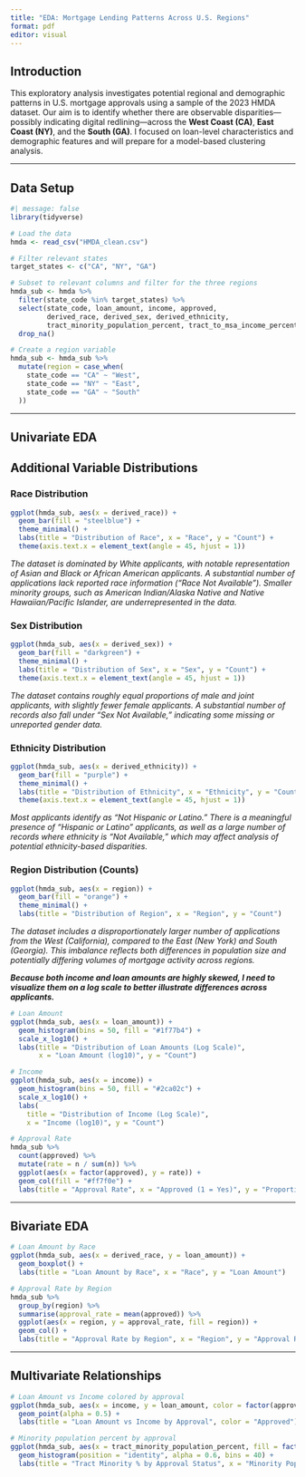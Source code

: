 ```yaml
---
title: "EDA: Mortgage Lending Patterns Across U.S. Regions"
format: pdf
editor: visual
---
```


## Introduction

This exploratory analysis investigates potential regional and demographic patterns in U.S. mortgage approvals using a sample of the 2023 HMDA dataset. Our aim is to identify whether there are observable disparities—possibly indicating digital redlining—across the **West Coast (CA)**, **East Coast (NY)**, and the **South (GA)**. I focused on loan-level characteristics and demographic features and will prepare for a model-based clustering analysis.

------------------------------------------------------------------------

## Data Setup

```r
#| message: false
library(tidyverse)

# Load the data
hmda <- read_csv("HMDA_clean.csv")

# Filter relevant states
target_states <- c("CA", "NY", "GA")

# Subset to relevant columns and filter for the three regions
hmda_sub <- hmda %>%
  filter(state_code %in% target_states) %>%
  select(state_code, loan_amount, income, approved,
         derived_race, derived_sex, derived_ethnicity,
         tract_minority_population_percent, tract_to_msa_income_percentage) %>%
  drop_na()

# Create a region variable
hmda_sub <- hmda_sub %>%
  mutate(region = case_when(
    state_code == "CA" ~ "West",
    state_code == "NY" ~ "East",
    state_code == "GA" ~ "South"
  ))
```

------------------------------------------------------------------------

## Univariate EDA

## Additional Variable Distributions

### Race Distribution

```r
ggplot(hmda_sub, aes(x = derived_race)) +
  geom_bar(fill = "steelblue") +
  theme_minimal() +
  labs(title = "Distribution of Race", x = "Race", y = "Count") +
  theme(axis.text.x = element_text(angle = 45, hjust = 1))
```

*The dataset is dominated by White applicants, with notable representation of Asian and Black or African American applicants. A substantial number of applications lack reported race information ("Race Not Available"). Smaller minority groups, such as American Indian/Alaska Native and Native Hawaiian/Pacific Islander, are underrepresented in the data.*

### Sex Distribution

```r
ggplot(hmda_sub, aes(x = derived_sex)) +
  geom_bar(fill = "darkgreen") +
  theme_minimal() +
  labs(title = "Distribution of Sex", x = "Sex", y = "Count") +
  theme(axis.text.x = element_text(angle = 45, hjust = 1))
```

*The dataset contains roughly equal proportions of male and joint applicants, with slightly fewer female applicants. A substantial number of records also fall under "Sex Not Available," indicating some missing or unreported gender data.*

### Ethnicity Distribution

```r
ggplot(hmda_sub, aes(x = derived_ethnicity)) +
  geom_bar(fill = "purple") +
  theme_minimal() +
  labs(title = "Distribution of Ethnicity", x = "Ethnicity", y = "Count") +
  theme(axis.text.x = element_text(angle = 45, hjust = 1))
```

*Most applicants identify as "Not Hispanic or Latino." There is a meaningful presence of "Hispanic or Latino" applicants, as well as a large number of records where ethnicity is "Not Available," which may affect analysis of potential ethnicity-based disparities.*

### Region Distribution (Counts)

```r
ggplot(hmda_sub, aes(x = region)) +
  geom_bar(fill = "orange") +
  theme_minimal() +
  labs(title = "Distribution of Region", x = "Region", y = "Count")
```

*The dataset includes a disproportionately larger number of applications from the West (California), compared to the East (New York) and South (Georgia). This imbalance reflects both differences in population size and potentially differing volumes of mortgage activity across regions.*

***Because both income and loan amounts are highly skewed, I need to visualize them on a log scale to better illustrate differences across applicants.***

```r
# Loan Amount
ggplot(hmda_sub, aes(x = loan_amount)) +
  geom_histogram(bins = 50, fill = "#1f77b4") +
  scale_x_log10() +
  labs(title = "Distribution of Loan Amounts (Log Scale)", 
       x = "Loan Amount (log10)", y = "Count")

# Income
ggplot(hmda_sub, aes(x = income)) +
  geom_histogram(bins = 50, fill = "#2ca02c") +
  scale_x_log10() +
  labs(
    title = "Distribution of Income (Log Scale)", 
    x = "Income (log10)", y = "Count")

# Approval Rate
hmda_sub %>%
  count(approved) %>%
  mutate(rate = n / sum(n)) %>%
  ggplot(aes(x = factor(approved), y = rate)) +
  geom_col(fill = "#ff7f0e") +
  labs(title = "Approval Rate", x = "Approved (1 = Yes)", y = "Proportion")
```

------------------------------------------------------------------------

## Bivariate EDA

```r
# Loan Amount by Race
ggplot(hmda_sub, aes(x = derived_race, y = loan_amount)) +
  geom_boxplot() +
  labs(title = "Loan Amount by Race", x = "Race", y = "Loan Amount")

# Approval Rate by Region
hmda_sub %>%
  group_by(region) %>%
  summarise(approval_rate = mean(approved)) %>%
  ggplot(aes(x = region, y = approval_rate, fill = region)) +
  geom_col() +
  labs(title = "Approval Rate by Region", x = "Region", y = "Approval Rate")
```

------------------------------------------------------------------------

## Multivariate Relationships

```r
# Loan Amount vs Income colored by approval
ggplot(hmda_sub, aes(x = income, y = loan_amount, color = factor(approved))) +
  geom_point(alpha = 0.5) +
  labs(title = "Loan Amount vs Income by Approval", color = "Approved")

# Minority population percent by approval
ggplot(hmda_sub, aes(x = tract_minority_population_percent, fill = factor(approved))) +
  geom_histogram(position = "identity", alpha = 0.6, bins = 40) +
  labs(title = "Tract Minority % by Approval Status", x = "Minority Population %", fill = "Approved")
```
